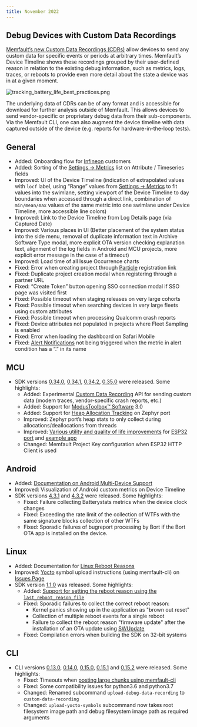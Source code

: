 ```yaml
---
title: November 2022
---
```


## Debug Devices with Custom Data Recordings

[Memfault’s new Custom Data Recordings (CDRs)](/docs/platform/inspecting-a-device#custom-data-recordings)
allow devices to send any custom data for specific events or periods at
arbitrary times. Memfault’s Device Timeline shows these recordings grouped by
their user-defined reason in relation to the existing debug information, such as
metrics, logs, traces, or reboots to provide even more detail about the state a
device was in at a given moment.

![tracking_battery_life_best_practices.png](/img/blog/2022-11-30-Custom-Data-Recordings.png)

The underlying data of CDRs can be of any format and is accessible for download
for further analysis outside of Memfault. This allows devices to send
vendor-specific or proprietary debug data from their sub-components. Via the
Memfault CLI, one can also augment the device timeline with data captured
outside of the device (e.g. reports for hardware-in-the-loop tests).

<!-- truncate -->

## General

- Added: Onboarding flow for
  [Infineon](https://memfault.com/news/infineon-memfault-partner-improve-iot-development-in-field-iteration-more-reliable-devices/)
  customers
- Added: Sorting of the
  [Settings → Metrics](https://app.memfault.com/organizations/-/projects/-/settings/metrics)
  list on Attribute / Timeseries fields
- Improved: UI of the Device Timeline (indication of extrapolated values with
  `locf` label, using “Range” values from
  [Settings → Metrics](https://app.memfault.com/organizations/-/projects/-/settings/metrics)
  to fit values into the swimlane, setting viewport of the Device Timeline to
  day boundaries when accessed through a direct link, combination of
  `min/mean/max` values of the same metric into one swimlane under Device
  Timeline, more accessible line colors)
- Improved: Link to the Device Timeline from Log Details page (via Captured
  Date)
- Improved: Various places in UI (Better placement of the system status into the
  side menu, removal of duplicate information text in Archive Software Type
  modal, more explicit OTA version checking explanation text, alignment of the
  log fields in Android and MCU projects, more explicit error message in the
  case of a timeout)
- Improved: Load time of all Issue Occurrence charts
- Fixed: Error when creating project through
  [Particle](https://github.com/memfault/memfault-firmware-sdk/blob/master/ports/particle/README.md#memfault-library-for-use-with-particle-device-os)
  registration link
- Fixed: Duplicate project creation modal when registering through a partner URL
- Fixed: “Create Token” button opening SSO connection modal if SSO page was
  visited first
- Fixed: Possible timeout when staging releases on very large cohorts
- Fixed: Possible timeout when searching devices in very large fleets using
  custom attributes
- Fixed: Possible timeout when processing Qualcomm crash reports
- Fixed: Device attributes not populated in projects where Fleet Sampling is
  enabled
- Fixed: Error when loading the dashboard on Safari Mobile
- Fixed: [Alert Notifications](/docs/platform/alerts) not being triggered when
  the metric in alert condition has a “.” in its name

## MCU

- SDK versions
  [0.34.0](https://github.com/memfault/memfault-firmware-sdk/blob/master/CHANGES.md#changes-between-memfault-sdk-0340-and-sdk-0335---nov-1-2022),
  [0.34.1](https://github.com/memfault/memfault-firmware-sdk/blob/master/CHANGES.md#changes-between-memfault-sdk-0341-and-sdk-0340---nov-7-2022),
  [0.34.2](https://github.com/memfault/memfault-firmware-sdk/blob/master/CHANGES.md#changes-between-memfault-sdk-0342-and-sdk-0341---nov-8-2022),
  [0.35.0](https://github.com/memfault/memfault-firmware-sdk/blob/master/CHANGES.md#changes-between-memfault-sdk-0350-and-sdk-0342---nov-22-2022)
  were released. Some highlights:
  - Added: Experimental
    [Custom Data Recording](/docs/platform/inspecting-a-device/#custom-data-recordings)
    API for sending custom data (modem traces, vendor-specific crash reports,
    etc.)
  - Added: Support for
    [ModusToolbox™️ Software](https://www.infineon.com/cms/en/design-support/tools/sdk/modustoolbox-software/)
    3.0
  - Added: Support for [Heap Allocation Tracking](/docs/mcu/heap-stats/) on
    Zephyr port
  - Improved: Zephyr port’s heap stats to only collect during
    allocations/deallocations from threads
  - Improved:
    [Various utility and quality of life improvements](https://github.com/memfault/memfault-firmware-sdk/blob/master/CHANGES.md#chart_with_upwards_trend-improvements-3)
    for
    [ESP32 port](https://github.com/memfault/memfault-firmware-sdk/tree/master/ports/esp_idf)
    and
    [example app](https://github.com/memfault/memfault-firmware-sdk/blob/master/examples/esp32/apps/memfault_demo_app)
  - Changed: Memfault Project Key configuration when ESP32 HTTP Client is used

## Android

- Added:
  [Documentation on Android Multi-Device Support](/docs/android/android-multi-device-support)
- Improved: Visualization of Android custom metrics on Device Timeline
- SDK versions
  [4.3.1](https://github.com/memfault/bort/blob/master/CHANGELOG.md#v431---november-7th-2022)
  and
  [4.3.2](https://github.com/memfault/bort/blob/master/CHANGELOG.md#v432---november-22nd-2022)
  were released. Some highlights:
  - Fixed: Failure collecting Batterystats metrics when the device clock changes
  - Fixed: Exceeding the rate limit of the collection of WTFs with the same
    signature blocks collection of other WTFs
  - Fixed: Sporadic failures of bugreport processing by Bort if the Bort OTA app
    is installed on the device.

## Linux

- Added: Documentation for
  [Linux Reboot Reasons](/docs/linux/reboot-reason-tracking/)
- Improved: [Yocto](https://www.yoctoproject.org/) symbol upload instructions
  (using memfault-cli) on
  [Issues Page](https://app.memfault.com/organizations/-/projects/-/issues)
- SDK version
  [1.1.0](https://github.com/memfault/memfault-linux-sdk/blob/kirkstone/CHANGELOG.md#110---2022-11-10)
  was released. Some highlights:
  - Added:
    [Support for setting the reboot reason using the `last_reboot_reason_file`](/docs/linux/reboot-reason-tracking/#the-last_reboot_reason_file-api)
  - Fixed: Sporadic failures to collect the correct reboot reason:
    - Kernel panics showing up in the application as "brown out reset"
    - Collection of multiple reboot events for a single reboot
    - Failure to collect the reboot reason "firmware update" after the
      installation of an OTA update using
      [SWUpdate](https://sbabic.github.io/swupdate/swupdate.html)
  - Fixed: Compilation errors when building the SDK on 32-bit systems

## CLI

- CLI versions [0.13.0](https://pypi.org/project/memfault-cli/0.13.0/),
  [0.14.0](https://pypi.org/project/memfault-cli/0.14.0/),
  [0.15.0](https://pypi.org/project/memfault-cli/0.15.0/),
  [0.15.1](https://pypi.org/project/memfault-cli/0.15.1/) and
  [0.15.2](https://pypi.org/project/memfault-cli/0.15.2/) were released. Some
  highlights:
  - Fixed: Timeouts when
    [posting large chunks using memfault-cli](/docs/mcu/export-chunks-over-console/)
  - Fixed: Some compatibility issues for python3.6 and python3.7
  - Changed: Renamed subcommand `upload-debug-data-recording` to
    `custom-data-recording`
  - Changed: `upload-yocto-symbols` subcommand now takes root filesystem image
    path and debug filesystem image path as required arguments
